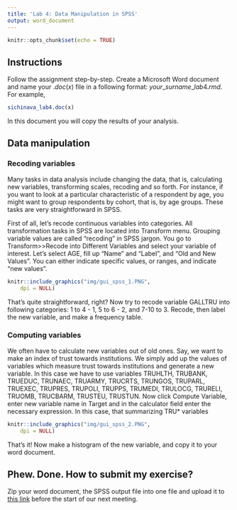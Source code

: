 ```yaml
---
title: 'Lab 4: Data Manipulation in SPSS'
output: word_document
---
```


```r
knitr::opts_chunk$set(echo = TRUE)
```

## Instructions

Follow the assignment step-by-step. Create a Microsoft Word document and name your $.doc(x)$ file in a following format: $your\_surname\_lab4.rmd$. For example,


```r
sichinava_lab4.doc(x)
```

In this document you will copy the results of your analysis.

## Data manipulation
### Recoding variables

Many tasks in data analysis include changing the data, that is, calculating new variables, transforming scales, recoding and so forth. For instance, if you want to look at a particular characteristic of a respondent by age, you might want to group respondents by cohort, that is, by age groups. These tasks are very straightforward in SPSS.

First of all, let's recode continuous variables into categories. All transformation tasks in SPSS are located into Transform menu. Grouping variable values are called "recoding" in SPSS jargon. You go to Transform>>Recode into Different Variables and select your variable of interest. Let's select AGE, fill up "Name" and "Label", and "Old and New Values". You can either indicate specific values, or ranges, and indicate "new values". 

```r
knitr::include_graphics("img/gui_spss_1.PNG", 
    dpi = NULL)

```

That's quite straightforward, right? Now try to recode variable GALLTRU into following categories: 1 to 4 - 1, 5 to 6 - 2, and 7-10 to 3. Recode, then label the new variable, and make a frequency table.

### Computing variables

We often have to calculate new variables out of old ones. Say, we want to make an index of trust towards institutions. We simply add up the values of variables which measure trust towards institutions and generate a new variable. In this case we have to use variables TRUHLTH, TRUBANK, TRUEDUC, TRUNAEC, TRUARMY, TRUCRTS, TRUNGOS, TRUPARL, TRUEXEC, TRUPRES, TRUPOLI, TRUPPS, TRUMEDI, TRULOCG, TRURELI, TRUOMB, TRUCBARM, TRUSTEU, TRUSTUN. Now click Compute Variable, enter new variable name in Target and in the calculator field enter the necessary expression. In this case, that summarizing TRU* variables

```r
knitr::include_graphics("img/gui_spss_2.PNG", 
    dpi = NULL)

```

That's it! Now make a histogram of the new variable, and copy it to your word document.


## Phew. Done. How to submit my exercise?

Zip your word document, the SPSS output file into one file and upload it to  [this link](https://www.dropbox.com/request/Ltvt58ErL83EmqfR6zWV) before the start of our next meeting.
